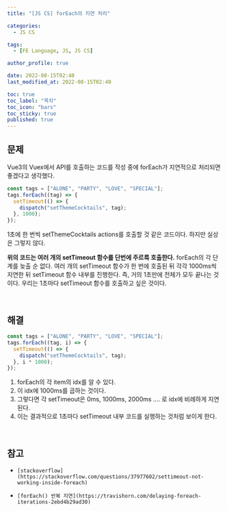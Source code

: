 ```yaml
---
title: "[JS CS] forEach의 지연 처리"

categories:
  - JS CS

tags:
  - [FE Language, JS, JS CS]

author_profile: true

date: 2022-08-15T02:40
last_modified_at: 2022-08-15T02:40

toc: true
toc_label: "목차"
toc_icon: "bars"
toc_sticky: true
published: true
---
```


## 문제

Vue3의 Vuex에서 API를 호출하는 코드를 작성 중에 forEach가 지연적으로 처리되면 좋겠다고 생각했다.

```js
const tags = ["ALONE", "PARTY", "LOVE", "SPECIAL"];
tags.forEach((tag) => {
  setTimeout(() => {
    dispatch("setThemeCocktails", tag);
  }, 1000);
});
```

1초에 한 번씩 setThemeCocktails actions를 호출할 것 같은 코드이다. 하지만 실상은 그렇지 않다.

**위의 코드는 여러 개의 setTimeout 함수를 단번에 주르륵 호출한다.** forEach의 각 단계를 늦출 순 없다. 여러 개의 setTimeout 함수가 한 번에 호출된 뒤 각각 1000ms씩 지연한 뒤 setTimeout 함수 내부를 진행한다. 즉, 거의 1초만에 전체가 모두 끝나는 것이다. 우리는 1초마다 setTimeout 함수를 호출하고 싶은 것이다.

<br />

## 해결

```js
const tags = ["ALONE", "PARTY", "LOVE", "SPECIAL"];
tags.forEach((tag, i) => {
  setTimeout(() => {
    dispatch("setThemeCocktails", tag);
  }, i * 1000);
});
```

1. forEach의 각 item의 idx를 알 수 있다.
2. 이 idx에 1000ms를 곱하는 것이다.
3. 그렇다면 각 setTimeout은 0ms, 1000ms, 2000ms .... 로 idx에 비례하게 지연된다.
4. 이는 결과적으로 1초마다 setTimeout 내부 코드를 실행하는 것처럼 보이게 한다.

<br />

## 참고

- `[stackoverflow](https://stackoverflow.com/questions/37977602/settimeout-not-working-inside-foreach)`

- `[forEach() 반복 지연](https://travishorn.com/delaying-foreach-iterations-2ebd4b29ad30)`